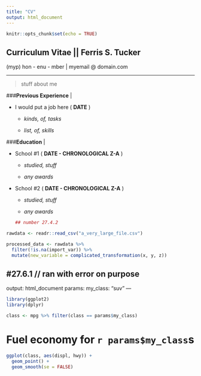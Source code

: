 ```yaml
---
title: "CV"
output: html_document
---
```


```r
knitr::opts_chunk$set(echo = TRUE)
```

## Curriculum Vitae || Ferris S. Tucker
(myp) hon - enu - mber | myemail @ domain.com

***
> stuff about me

###**Previous Experience** |

*   I would put a job here ( **DATE** )

    * *kinds, of, tasks*

    * *list, of, skills*
    
###**Education** |

*   School #1 ( **DATE - CHRONOLOGICAL Z-A** )

    * *studied, stuff*

    * *any awards*
    
*   School #2 ( **DATE - CHRONOLOGICAL Z-A** )

    * *studied, stuff*

    * *any awards*
```r
## number 27.4.2
```

```r
rawdata <- readr::read_csv("a_very_large_file.csv")
```

```r
processed_data <- rawdata %>% 
  filter(!is.na(import_var)) %>% 
  mutate(new_variable = complicated_transformation(x, y, z))
```

#27.6.1 // ran with error on purpose
---
output: html_document
params:
  my_class: "suv"
---

```r
library(ggplot2)
library(dplyr)

class <- mpg %>% filter(class == params$my_class)
```

# Fuel economy for `r params$my_class`s

```r
ggplot(class, aes(displ, hwy)) + 
  geom_point() + 
  geom_smooth(se = FALSE)
```
